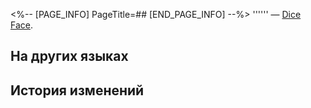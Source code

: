 <%-- [PAGE_INFO]
PageTitle=##
[END_PAGE_INFO] --%>
{{Предмет Инфобокс
|id          = 250559
|Изображение = Предмет .png
|Тип         = Dice Face
|Инвентарь   = 
|Редкость    = 4
|Эффект      = 
|Описание    = 
}}
'''''' — [[Dice Face]].

==На других языках==
{{На других языках
|en   = 
|zhs  = 
|zht  = 
|ja   = 
|ko   = 
|es   = 
|fr   = 
|ru   = 
|th   = 
|vi   = 
|de   = 
|id   = 
|pt   = 
}}

==История изменений==
{{История изменений|3.5}}